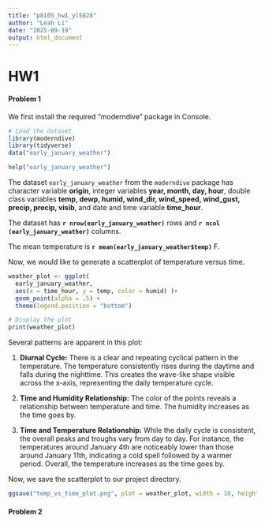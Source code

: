 ```yaml
---
title: "p8105_hw1_yl5828"
author: "Leah Li"
date: "2025-09-19"
output: html_document
---
```


# HW1

#### Problem 1

We first install the required "moderndive" package in Console.

```r
# Load the dataset
library(moderndive)
library(tidyverse)
data("early_january_weather")
```

```r
help("early_january_weather")
```

The dataset `early_january_weather` from the `moderndive` package has character variable **origin**, integer variables **year, month, day, hour**, double class variables **temp, dewp, humid, wind_dir, wind_speed, wind_gust, precip, precip, visib**, and date and time variable **time_hour**. 

The dataset has **`r nrow(early_january_weather) `** rows and **`r ncol (early_january_weather)`** columns. 

The mean temperature is **`r mean(early_january_weather$temp)`** F.


Now, we would like to generate a scatterplot of temperature versus time.

```r
weather_plot <- ggplot(
  early_january_weather,
  aes(x = time_hour, y = temp, color = humid) )+ 
  geom_point(alpha = .5) +
  theme(legend.position = "bottom")

# Display the plot
print(weather_plot)
```
Several patterns are apparent in this plot:

1.  **Diurnal Cycle:** There is a clear and repeating cyclical pattern in the temperature. The temperature consistently rises during the daytime and falls during the nighttime. This creates the wave-like shape visible across the x-axis, representing the daily temperature cycle.

2.  **Time and Humidity Relationship:** The color of the points reveals a relationship between temperature and time. The humidity increases as the time goes by.

3.  **Time and Temperature Relationship:** While the daily cycle is consistent, the overall peaks and troughs vary from day to day. For instance, the temperatures around January 4th are noticeably lower than those around January 11th, indicating a cold spell followed by a warmer period. Overall, the temperature increases as the time goes by.

Now, we save the scatterplot to our project directory.

```r
ggsave("temp_vs_time_plot.png", plot = weather_plot, width = 10, height = 6, dpi = 300)
```



#### Problem 2








